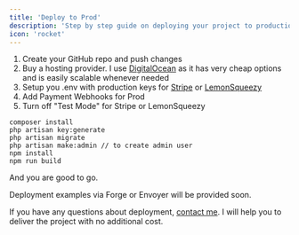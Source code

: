 ```yaml
---
title: 'Deploy to Prod'
description: 'Step by step guide on deploying your project to production.'
icon: 'rocket'
---
```


1. Create your GitHub repo and push changes&#x20;
2. Buy a hosting provider. I use [DigitalOcean](https://m.do.co/c/2711f3f9172a) as it has very cheap options and is easily scalable whenever needed
3. Setup you .env with production keys for [Stripe](features/payments/stripe.md) or [LemonSqueezy](features/payments/lemonsqueezy.md)
4. Add Payment Webhooks for Prod
5. Turn off "Test Mode" for Stripe or LemonSqueezy

```
composer install
php artisan key:generate
php artisan migrate
php artisan make:admin // to create admin user
npm install
npm run build
```

And you are good to go.

Deployment examples via Forge or Envoyer will be provided soon.

If you have any questions about deployment, [contact me](mailto:karakhanyans@gmail.com). I will help you to deliver the project with no additional cost.

